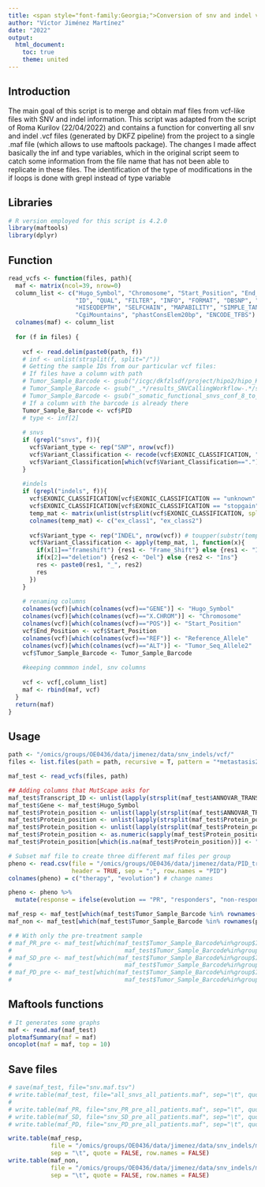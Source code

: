 ```yaml
---
title: <span style="font-family:Georgia;">Conversion of snv and indel vcf files to maf format</span>
author: "Víctor Jiménez Martínez"
date: "2022"
output: 
  html_document:
    toc: true
    theme: united
---
```


## Introduction

The main goal of this script is to merge and obtain maf files from vcf-like files with SNV and indel information. This script was adapted from the script of Roma Kurilov (22/04/2022) and contains a function for converting all snv and indel .vcf files (generated by DKFZ pipeline) from the project to a single .maf file (which allows to use maftools package). The changes I made affect basically the inf and type variables, which in the original script seem to catch some information from the file name that has not been able to replicate in these files. The identification of the type of modifications in the if loops is done with grepl instead of type variable

## Libraries 

```r
# R version employed for this script is 4.2.0
library(maftools)
library(dplyr)
```

## Function

```r
read_vcfs <- function(files, path){
  maf <- matrix(ncol=39, nrow=0)
  column_list <- c("Hugo_Symbol", "Chromosome", "Start_Position", "End_Position", "Reference_Allele", "Tumor_Seq_Allele2", "Tumor_Sample_Barcode", "Variant_type", "Variant_Classification",
                   "ID", "QUAL", "FILTER", "INFO", "FORMAT", "DBSNP", "X1K_GENOMES", "ANNOVAR_FUNCTION", "ANNOVAR_TRANSCRIPTS", "SEGDUP", "CYTOBAND", "REPEAT_MASKER", "DAC_BLACKLIST", "DUKE_EXCLUDED",         
                   "HISEQDEPTH", "SELFCHAIN", "MAPABILITY", "SIMPLE_TANDEMREPEATS", "CONFIDENCE", "Enhancers", "CpGislands", "TFBScons", "ENCODE_DNASE", "miRNAs_snoRNAs", "miRBase18", "COSMIC", "miRNAtargets",
                   "CgiMountains", "phastConsElem20bp", "ENCODE_TFBS")
  colnames(maf) <- column_list
  
  for (f in files) {
    
    vcf <- read.delim(paste0(path, f))
    # inf <- unlist(strsplit(f, split="/"))
    # Getting the sample IDs from our particular vcf files:
    # If files have a column with path
    # Tumor_Sample_Barcode <- gsub("/icgc/dkfzlsdf/project/hipo2/hipo_K28A/sequencing/exon_sequencing/view-by-pid/.*/snv_results/paired/", "", vcf$FILENAME)
    # Tumor_Sample_Barcode <- gsub("_.*/results_SNVCallingWorkflow-.*/snvs", "", Tumor_Sample_Barcode)
    # Tumor_Sample_Barcode <- gsub("_somatic_functional_snvs_conf_8_to_10.vcf", "", Tumor_Sample_Barcode)
    # If a column with the barcode is already there
    Tumor_Sample_Barcode <- vcf$PID
    # type <- inf[2]
    
    # snvs
    if (grepl("snvs", f)){
      vcf$Variant_type <- rep("SNP", nrow(vcf))
      vcf$Variant_Classification <- recode(vcf$EXONIC_CLASSIFICATION, "nonsynonymous SNV" = "Missense_Mutation", "stopgain"="Nonsense_Mutation", "stoploss"="Nonstop_Mutation")
      vcf$Variant_Classification[which(vcf$Variant_Classification==".")] <- "Splice_Site"
    }
    
    #indels
    if (grepl("indels", f)){
      vcf$EXONIC_CLASSIFICATION[vcf$EXONIC_CLASSIFICATION == "unknown" | vcf$EXONIC_CLASSIFICATION == "."] <- "NA NA"
      vcf$EXONIC_CLASSIFICATION[vcf$EXONIC_CLASSIFICATION == "stopgain"] <- "stop gain"
      temp_mat <- matrix(unlist(strsplit(vcf$EXONIC_CLASSIFICATION, split=" ")), ncol=2, byrow=T)
      colnames(temp_mat) <- c("ex_class1", "ex_class2")
      
      vcf$Variant_type <- rep("INDEL", nrow(vcf)) # toupper(substr(temp_mat[,"ex_class2"], 1, 3))
      vcf$Variant_Classification <- apply(temp_mat, 1, function(x){
        if(x[1]=="frameshift") {res1 <- "Frame_Shift"} else {res1 <- "In_Frame"}
        if(x[2]=="deletion") {res2 <- "Del"} else {res2 <- "Ins"}
        res <- paste0(res1, "_", res2)
        res
      })
    }
    
    # renaming columns
    colnames(vcf)[which(colnames(vcf)=="GENE")] <- "Hugo_Symbol"
    colnames(vcf)[which(colnames(vcf)=="X.CHROM")] <- "Chromosome"
    colnames(vcf)[which(colnames(vcf)=="POS")] <- "Start_Position"
    vcf$End_Position <- vcf$Start_Position
    colnames(vcf)[which(colnames(vcf)=="REF")] <- "Reference_Allele"
    colnames(vcf)[which(colnames(vcf)=="ALT")] <- "Tumor_Seq_Allele2"
    vcf$Tumor_Sample_Barcode <- Tumor_Sample_Barcode
    
    #keeping commmon indel, snv columns
    
    vcf <- vcf[,column_list]
    maf <- rbind(maf, vcf)
  }
  return(maf)
}
```

## Usage

```r
path <- "/omics/groups/OE0436/data/jimenez/data/snv_indels/vcf/"
files <- list.files(path = path, recursive = T, pattern = "*metastasis2_definitive.vcf")

maf_test <- read_vcfs(files, path)

## Adding columns that MutScape asks for
maf_test$Transcript_ID <- unlist(lapply(strsplit(maf_test$ANNOVAR_TRANSCRIPTS, ":"), function(x) x[2]))
maf_test$Gene <- maf_test$Hugo_Symbol
maf_test$Protein_position <- unlist(lapply(strsplit(maf_test$ANNOVAR_TRANSCRIPTS, ":"), function(x) x[5]))
maf_test$Protein_position <- unlist(lapply(strsplit(maf_test$Protein_position, ","), function(x) x[1]))
maf_test$Protein_position <- unlist(lapply(strsplit(maf_test$Protein_position, "\\."), function(x) x[2]))
maf_test$Protein_position <- as.numeric(sapply(maf_test$Protein_position, function(x) gsub("([A-Z]+)", "", x)))
maf_test$Protein_position[which(is.na(maf_test$Protein_position))] <- " "

# Subset maf file to create three different maf files per group
pheno <- read.csv(file = "/omics/groups/OE0436/data/jimenez/data/PID_treatment.csv", 
                  header = TRUE, sep = ";", row.names = "PID")
colnames(pheno) = c("therapy", "evolution") # change names

pheno <- pheno %>% 
  mutate(response = ifelse(evolution == "PR", "responders", "non-responders"))

maf_resp <- maf_test[which(maf_test$Tumor_Sample_Barcode %in% rownames(pheno)[pheno$response == "responders"]), ]
maf_non <- maf_test[which(maf_test$Tumor_Sample_Barcode %in% rownames(pheno)[pheno$response == "non-responders"]), ]

# # With only the pre-treatment sample
# maf_PR_pre <- maf_test[which(maf_test$Tumor_Sample_Barcode%in%group$ID[group$response=="PR"] &
#                                maf_test$Tumor_Sample_Barcode%in%group$ID[grepl("metastasis1", group$ID)]), ]
# maf_SD_pre <- maf_test[which(maf_test$Tumor_Sample_Barcode%in%group$ID[group$response=="SD"] &
#                                maf_test$Tumor_Sample_Barcode%in%group$ID[grepl("metastasis1", group$ID)]), ]
# maf_PD_pre <- maf_test[which(maf_test$Tumor_Sample_Barcode%in%group$ID[group$response=="PD"] &
#                                maf_test$Tumor_Sample_Barcode%in%group$ID[grepl("metastasis1", group$ID)]), ]
```

## Maftools functions

```r
# It generates some graphs
maf <- read.maf(maf_test)
plotmafSummary(maf = maf)
oncoplot(maf = maf, top = 10)
```

## Save files

```r
# save(maf_test, file="snv.maf.tsv")
# write.table(maf_test, file="all_snvs_all_patients.maf", sep="\t", quote=FALSE, row.names=FALSE)
# 
# write.table(maf_PR, file="snv_PR_pre_all_patients.maf", sep="\t", quote=FALSE, row.names=FALSE)
# write.table(maf_SD, file="snv_SD_pre_all_patients.maf", sep="\t", quote=FALSE, row.names=FALSE)
# write.table(maf_PD, file="snv_PD_pre_all_patients.maf", sep="\t", quote=FALSE, row.names=FALSE)

write.table(maf_resp, 
            file = "/omics/groups/OE0436/data/jimenez/data/snv_indels/maf/mut_resp_met2_definitive.maf", 
            sep = "\t", quote = FALSE, row.names = FALSE)
write.table(maf_non, 
            file = "/omics/groups/OE0436/data/jimenez/data/snv_indels/maf/mut_non_met2_definitive.maf",
            sep = "\t", quote = FALSE, row.names = FALSE)
```






